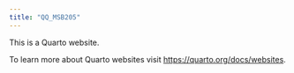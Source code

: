 ```yaml
---
title: "QQ_MSB205"
---
```


This is a Quarto website.

To learn more about Quarto websites visit <https://quarto.org/docs/websites>.
